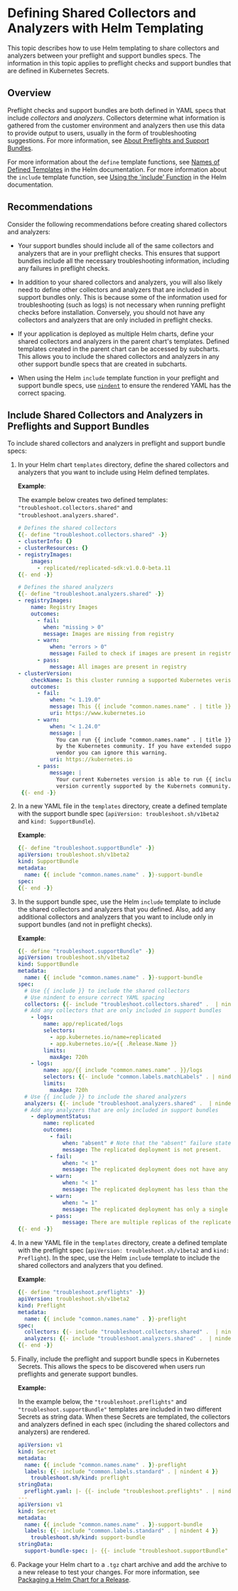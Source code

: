 
# Defining Shared Collectors and Analyzers with Helm Templating

This topic describes how to use Helm templating to share collectors and analyzers between your preflight and support bundles specs. The information in this topic applies to preflight checks and support bundles that are defined in Kubernetes Secrets.

## Overview

Preflight checks and support bundles are both defined in YAML specs that include _collectors_ and _analyzers_. Collectors determine what information is gathered from the customer environment and analyzers then use this data to provide output to users, usually in the form of troubleshooting suggestions. For more information, see [About Preflights and Support Bundles](preflight-support-bundle-about).

<Overview/>

For more information about the `define` template functions, see [Names of Defined Templates](https://helm.sh/docs/chart_best_practices/templates/#names-of-defined-templates) in the Helm documentation. For more information about the `include` template function, see [Using the 'include' Function](https://helm.sh/docs/howto/charts_tips_and_tricks/#using-the-include-function) in the Helm documentation.

## Recommendations

Consider the following recommendations before creating shared collectors and analyzers:

* Your support bundles should include all of the same collectors and analyzers that are in your preflight checks. This ensures that support bundles include all the necessary troubleshooting information, including any failures in preflight checks.

* In addition to your shared collectors and analyzers, you will also likely need to define other collectors and analyzers that are included in support bundles only. This is because some of the information used for troubleshooting (such as logs) is not necessary when running preflight checks before installation. Conversely, you should not have any collectors and analyzers that are only included in preflight checks.

* If your application is deployed as multiple Helm charts, define your shared collectors and analyzers in the parent chart's templates. Defined templates created in the parent chart can be accessed by subcharts. This allows you to include the shared collectors and analyzers in any other support bundle specs that are created in subcharts.

* When using the Helm `include` template function in your preflight and support bundle specs, use [`nindent`](https://helm.sh/docs/chart_template_guide/function_list/#nindent) to ensure the rendered YAML has the correct spacing.

## Include Shared Collectors and Analyzers in Preflights and Support Bundles 

To include shared collectors and analyzers in preflight and support bundle specs:

1. In your Helm chart `templates` directory, define the shared collectors and analyzers that you want to include using Helm defined templates.

   **Example**:
   
   The example below creates two defined templates: `"troubleshoot.collectors.shared"` and `"troubleshoot.analyzers.shared"`.

   ```yaml
   # Defines the shared collectors
   {{- define "troubleshoot.collectors.shared" -}}
   - clusterInfo: {}
   - clusterResources: {}
   - registryImages:
       images:
         - replicated/replicated-sdk:v1.0.0-beta.11
   {{- end -}}
   
   # Defines the shared analyzers
   {{- define "troubleshoot.analyzers.shared" -}}
   - registryImages:
       name: Registry Images
       outcomes:
         - fail:
           when: "missing > 0"
           message: Images are missing from registry
         - warn:
             when: "errors > 0"
             message: Failed to check if images are present in registry
         - pass:
             message: All images are present in registry
   - clusterVersion:
       checkName: Is this cluster running a supported Kubernetes verison
       outcomes:
         - fail:
             when: "< 1.19.0"
             message: This {{ include "common.names.name" . | title }} Helm chart is only supported on Kubernetes 1.19 or later
             uri: https://www.kubernetes.io
         - warn:
             when: "< 1.24.0"
             message: |
               You can run {{ include "common.names.name" . | title }} on your current cluster version, but your cluster is no longer supported 
               by the Kubernetes community. If you have extended support available from your Kubernetes
               vendor you can ignore this warning.
             uri: https://kubernetes.io
         - pass:
             message: |
               Your current Kubernetes version is able to run {{ include "common.names.name" . | title }} using this Helm chart and is a
               version currently supported by the Kubernets community.
    {{- end -}}                    
    ```

1. In a new YAML file in the `templates` directory, create a defined template with the support bundle spec (`apiVersion: troubleshoot.sh/v1beta2` and `kind: SupportBundle`).

   **Example**:
    
   ```yaml
   {{- define "troubleshoot.supportBundle" -}}
   apiVersion: troubleshoot.sh/v1beta2
   kind: SupportBundle
   metadata:
     name: {{ include "common.names.name" . }}-support-bundle
   spec:
   {{- end -}}
   ```

1. In the support bundle spec, use the Helm `include` template to include the shared collectors and analyzers that you defined. Also, add any additional collectors and analyzers that you want to include only in support bundles (and not in preflight checks).

   **Example**:
    
   ```yaml
   {{- define "troubleshoot.supportBundle" -}}
   apiVersion: troubleshoot.sh/v1beta2
   kind: SupportBundle
   metadata:
     name: {{ include "common.names.name" . }}-support-bundle
   spec:
     # Use {{ include }} to include the shared collectors
     # Use nindent to ensure correct YAML spacing
     collectors: {{- include "troubleshoot.collectors.shared" .  | nindent 4 }}
     # Add any collectors that are only included in support bundles
       - logs:
           name: app/replicated/logs
           selectors: 
             - app.kubernetes.io/name=replicated
             - app.kubernetes.io/={{ .Release.Name }}
           limits:
             maxAge: 720h
       - logs:
           name: app/{{ include "common.names.name" . }}/logs
           selectors: {{- include "common.labels.matchLabels" . | nindent 10 }}
           limits:
             maxAge: 720h
     # Use {{ include }} to include the shared analyzers    
     analyzers: {{- include "troubleshoot.analyzers.shared" .  | nindent 4 }}
     # Add any analyzers that are only included in support bundles
       - deploymentStatus:
           name: replicated
           outcomes:
             - fail:
                 when: "absent" # Note that the "absent" failure state must be listed first if used.
                 message: The replicated deployment is not present.
             - fail:
                 when: "< 1"
                 message: The replicated deployment does not have any ready replicas.
             - warn:
                 when: "< 1"
                 message: The replicated deployment has less than the required number of replicas.
             - warn:
                 when: "= 1"
                 message: The replicated deployment has only a single ready replica.
             - pass:
                 message: There are multiple replicas of the replicated deployment ready.
   {{- end -}}
   ```

1. In a new YAML file in the `templates` directory, create a defined template with the preflight spec (`apiVersion: troubleshoot.sh/v1beta2` and `kind: Preflight`). In the spec, use the Helm `include` template to include the shared collectors and analyzers that you defined.

   **Example**:

   ```yaml
   {{- define "troubleshoot.preflights" -}}
   apiVersion: troubleshoot.sh/v1beta2
   kind: Preflight
   metadata:
     name: {{ include "common.names.name" . }}-preflight
   spec:
     collectors: {{- include "troubleshoot.collectors.shared" .  | nindent 4 }}
     analyzers: {{- include "troubleshoot.analyzers.shared" .  | nindent 4 }}
   {{- end -}}
   ```

1. Finally, include the preflight and support bundle specs in Kubernetes Secrets. This allows the specs to be discovered when users run preflights and generate support bundles.

    **Example:**

    In the example below, the `"troubleshoot.preflights"` and `"troubleshoot.supportBundle"` templates are included in two different Secrets as string data. When these Secrets are templated, the collectors and analyzers defined in each spec (including the shared collectors and analyzers) are rendered.

    ```yaml
    apiVersion: v1
    kind: Secret
    metadata:
      name: {{ include "common.names.name" . }}-preflight
      labels: {{- include "common.labels.standard" . | nindent 4 }}
        troubleshoot.sh/kind: preflight
    stringData:
      preflight.yaml: |- {{- include "troubleshoot.preflights" . | nindent 4 }}
    ---
    apiVersion: v1
    kind: Secret
    metadata:
      name: {{ include "common.names.name" . }}-support-bundle
      labels: {{- include "common.labels.standard" . | nindent 4 }}
        troubleshoot.sh/kind: support-bundle
    stringData:
      support-bundle-spec: |- {{- include "troubleshoot.supportBundle" . | nindent 4 }}
    ```

1. Package your Helm chart to a `.tgz` chart archive and add the archive to a new release to test your changes. For more information, see [Packaging a Helm Chart for a Release](/vendor/helm-install-release).   